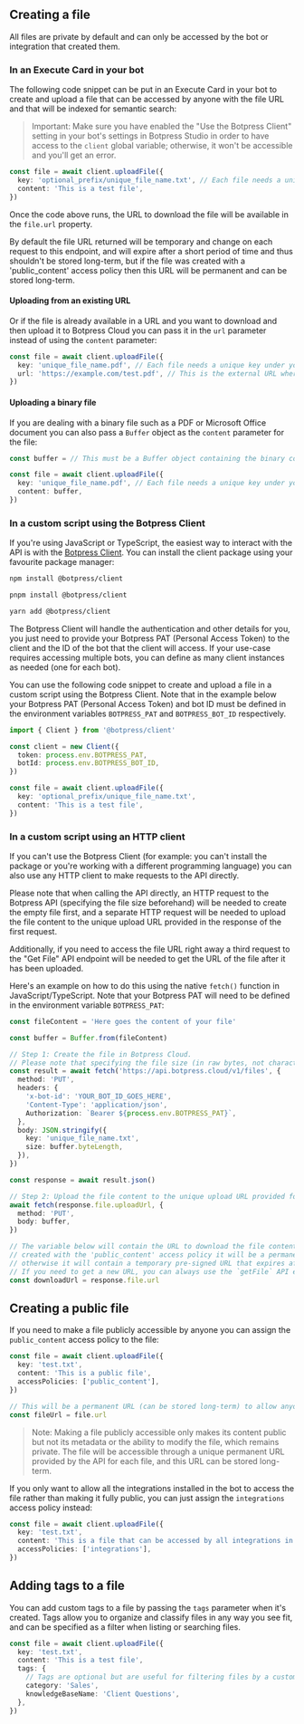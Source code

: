 ## Creating a file

All files are private by default and can only be accessed by the bot or integration that created them.

### In an Execute Card in your bot

The following code snippet can be put in an Execute Card in your bot to create and upload a file that can be accessed by anyone with the file URL and that will be indexed for semantic search:

> Important: Make sure you have enabled the "Use the Botpress Client" setting in your bot's settings in Botpress Studio in order to have access to the `client` global variable; otherwise, it won't be accessible and you'll get an error.

```ts
const file = await client.uploadFile({
  key: 'optional_prefix/unique_file_name.txt', // Each file needs a unique key under your bot
  content: 'This is a test file',
})
```

Once the code above runs, the URL to download the file will be available in the `file.url` property.

By default the file URL returned will be temporary and change on each request to this endpoint, and will expire after a short period of time and thus shouldn't be stored long-term, but if the file was created with a 'public_content' access policy then this URL will be permanent and can be stored long-term.

#### Uploading from an existing URL

Or if the file is already available in a URL and you want to download and then upload it to Botpress Cloud you can pass it in the `url` parameter instead of using the `content` parameter:

```ts
const file = await client.uploadFile({
  key: 'unique_file_name.pdf', // Each file needs a unique key under your bot
  url: 'https://example.com/test.pdf', // This is the external URL where the file is currently located
})
```

#### Uploading a binary file

If you are dealing with a binary file such as a PDF or Microsoft Office document you can also pass a `Buffer` object as the `content` parameter for the file:

```ts
const buffer = // This must be a Buffer object containing the binary content of the file

const file = await client.uploadFile({
  key: 'unique_file_name.pdf', // Each file needs a unique key under your bot
  content: buffer,
})
```

### In a custom script using the Botpress Client

If you're using JavaScript or TypeScript, the easiest way to interact with the API is with the [Botpress Client](https://www.npmjs.com/package/@botpress/client). You can install the client package using your favourite package manager:

<CodeGroup>

```bash npm
npm install @botpress/client
```

```bash pnpm
pnpm install @botpress/client
```

```bash yarn
yarn add @botpress/client
```

</CodeGroup>

The Botpress Client will handle the authentication and other details for you, you just need to provide your Botpress PAT (Personal Access Token) to the client and the ID of the bot that the client will access. If your use-case requires accessing multiple bots, you can define as many client instances as needed (one for each bot).

You can use the following code snippet to create and upload a file in a custom script using the Botpress Client. Note that in the example below your Botpress PAT (Personal Access Token) and bot ID must be defined in the environment variables `BOTPRESS_PAT` and `BOTPRESS_BOT_ID` respectively.

```ts
import { Client } from '@botpress/client'

const client = new Client({
  token: process.env.BOTPRESS_PAT,
  botId: process.env.BOTPRESS_BOT_ID,
})

const file = await client.uploadFile({
  key: 'optional_prefix/unique_file_name.txt',
  content: 'This is a test file',
})
```

### In a custom script using an HTTP client

If you can't use the Botpress Client (for example: you can't install the package or you're working with a different programming language) you can also use any HTTP client to make requests to the API directly.

Please note that when calling the API directly, an HTTP request to the Botpress API (specifying the file size beforehand) will be needed to create the empty file first, and a separate HTTP request will be needed to upload the file content to the unique upload URL provided in the response of the first request.

Additionally, if you need to access the file URL right away a third request to the "Get File" API endpoint will be needed to get the URL of the file after it has been uploaded.

Here's an example on how to do this using the native `fetch()` function in JavaScript/TypeScript. Note that your Botpress PAT will need to be defined in the environment variable `BOTPRESS_PAT`:

```ts
const fileContent = 'Here goes the content of your file'

const buffer = Buffer.from(fileContent)

// Step 1: Create the file in Botpress Cloud.
// Please note that specifying the file size (in raw bytes, not characters) is required when calling this endpoint.
const result = await fetch('https://api.botpress.cloud/v1/files', {
  method: 'PUT',
  headers: {
    'x-bot-id': 'YOUR_BOT_ID_GOES_HERE',
    'Content-Type': 'application/json',
    Authorization: `Bearer ${process.env.BOTPRESS_PAT}`,
  },
  body: JSON.stringify({
    key: 'unique_file_name.txt',
    size: buffer.byteLength,
  }),
})

const response = await result.json()

// Step 2: Upload the file content to the unique upload URL provided for the created file.
await fetch(response.file.uploadUrl, {
  method: 'PUT',
  body: buffer,
})

// The variable below will contain the URL to download the file content uploaded above. If the file was
// created with the 'public_content' access policy it will be a permanent URL that you can store long-term,
// otherwise it will contain a temporary pre-signed URL that expires after a short period of time.
// If you need to get a new URL, you can always use the `getFile` API endpoint.
const downloadUrl = response.file.url
```

## Creating a public file

If you need to make a file publicly accessible by anyone you can assign the `public_content` access policy to the file:

```ts
const file = await client.uploadFile({
  key: 'test.txt',
  content: 'This is a public file',
  accessPolicies: ['public_content'],
})

// This will be a permanent URL (can be stored long-term) to allow anyone to download the file.
const fileUrl = file.url
```

> Note: Making a file publicly accessible only makes its content public but not its metadata or the ability to modify the file, which remains private. The file will be accessible through a unique permanent URL provided by the API for each file, and this URL can be stored long-term.

If you only want to allow all the integrations installed in the bot to access the file rather than making it fully public, you can just assign the `integrations` access policy instead:

```ts
const file = await client.uploadFile({
  key: 'test.txt',
  content: 'This is a file that can be accessed by all integrations in a bot',
  accessPolicies: ['integrations'],
})
```

## Adding tags to a file

You can add custom tags to a file by passing the `tags` parameter when it's created. Tags allow you to organize and classify files in any way you see fit, and can be specified as a filter when listing or searching files.

```ts
const file = await client.uploadFile({
  key: 'test.txt',
  content: 'This is a test file',
  tags: {
    // Tags are optional but are useful for filtering files by a custom criteria you choose when using the "List Files" or "Search Files" API endpoints. You can change or remove the tags below based on your needs.
    category: 'Sales',
    knowledgeBaseName: 'Client Questions',
  },
})
```
